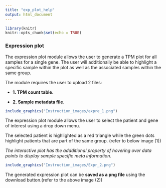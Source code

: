 ---
title: "exp_plot_help"
output: html_document
---

```{r include = FALSE}
library(knitr)
knitr::opts_chunk$set(echo = TRUE)
```

### Expression plot

The expression plot module allows the user to generate a TPM plot for all samples for a single gene. The user will additionally be able to highlight a specific sample within the plot as well as the associated samples within the same group. 

The module requires the user to upload 2 files:

* **1. TPM count table.**

* **2. Sample metadata file.**

```{r out.width = "50%", echo=FALSE}
include_graphics("Instruction_images/expre_1.png")
```

The expression plot module allows the user to select the patient and gene of interest using a drop down menu. 

The selected patient is highlighted as a red triangle while the green dots highlight patients that are part of the same group. (refer to below image (1))

*The interactive plot has the addditional property of hovering over data points to display sample specific meta information.* 

```{r out.width = "50%", echo=FALSE}
include_graphics("Instruction_images/Expr_2.png")
```

The generated expression plot can be **saved as a png file** using the download button.(refer to the above image (2))
